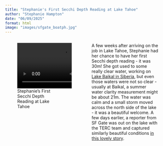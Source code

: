 ```yaml
---
title: "Stephanie's First Secchi Depth Reading at Lake Tahoe"
author: "Stephanie Hampton"
date: "06/09/2025"
format: html
image: "images/sfgate_boatph.jpg"
---
```


::: columns
::: {.column width="47.5%"}
![Stephanie's First Secchi Depth Reading at Lake Tahoe](images/Hampton_Tahoe.mp4)
:::

::: {.column width="5%"}
:::

::: {.column width="47.5%"}
A few weeks after arriving on the job in Lake Tahoe, Stephanie had her chance to have her first Secchi depth reading - it was 30m! She got used to some really clear water, working on [Lake Baikal in Siberia](https://s3.wp.wsu.edu/uploads/sites/95/2014/11/Moore_Baikal_BioScience2009.pdf), but even those waters were not so clear - usually at Baikal, a summer water clarity measurement might be about 21m. The water was calm and a small storm moved across the north side of the lake - it was a beautiful welcome. A few days earlier, a reporter from SF Gate was out on the lake with the TERC team and captured similarly beautiful conditions [in this lovely story](https://www.sfgate.com/renotahoe/article/tahoe-influential-laboratory-aboard-48-year-boat-20292861.php).
:::
:::
